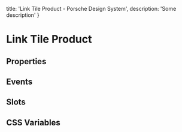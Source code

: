 
  title: 'Link Tile Product - Porsche Design System',
  description: 'Some description'
}

# Link Tile Product <ComponentStatus tagName="p-link-tile-product"></ComponentStatus>

## Properties

<ComponentMetaProps tagName="p-link-tile-product"></ComponentMetaProps>

## Events

<ComponentMetaEvents tagName="p-link-tile-product"></ComponentMetaEvents>

## Slots

<ComponentMetaSlots tagName="p-link-tile-product"></ComponentMetaSlots>

## CSS Variables

<ComponentMetaCssVariables tagName="p-link-tile-product"></ComponentMetaCssVariables>